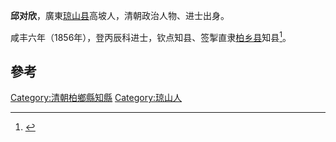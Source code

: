 '''邱对欣'''，廣東[[琼山县|琼山县]]高坡人，清朝政治人物、进士出身。

咸丰六年（1856年），登丙辰科进士，钦点知县、签掣直隶[[柏乡县|柏乡县]]知县<ref>{{cite news|title=海南历代进士名表|url=http://www.hnszw.org.cn/data/news/2009/06/44121/|accessdate=2013-08-05|newspaper=海南史志网|archive-url=https://web.archive.org/web/20131203012302/http://www.hnszw.org.cn/data/news/2009/06/44121/|archive-date=2013-12-03|dead-url=yes}}</ref>。

==參考==
{{reflist}}
{{清朝人物小作品}}
{{咸豐六年丙辰科殿試金榜}}
{{DEFAULTSORT:Qiu邱}}
[[Category:清朝柏鄉縣知縣|Category:清朝柏鄉縣知縣]]
[[Category:琼山人|Category:琼山人]]